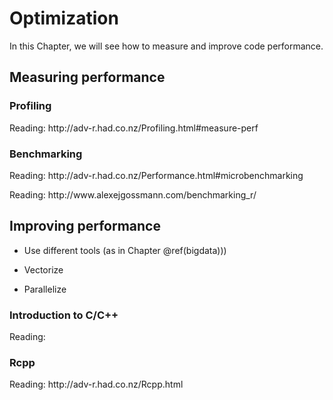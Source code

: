 # Optimization {#optimization}

In this Chapter, we will see how to measure and improve code performance.

## Measuring performance

### Profiling

Reading: http://adv-r.had.co.nz/Profiling.html#measure-perf

### Benchmarking

Reading: http://adv-r.had.co.nz/Performance.html#microbenchmarking

Reading: http://www.alexejgossmann.com/benchmarking_r/

## Improving performance

- Use different tools (as in Chapter \@ref(bigdata)))

- Vectorize

- Parallelize

### Introduction to C/C++

Reading: 

### Rcpp

Reading: http://adv-r.had.co.nz/Rcpp.html
